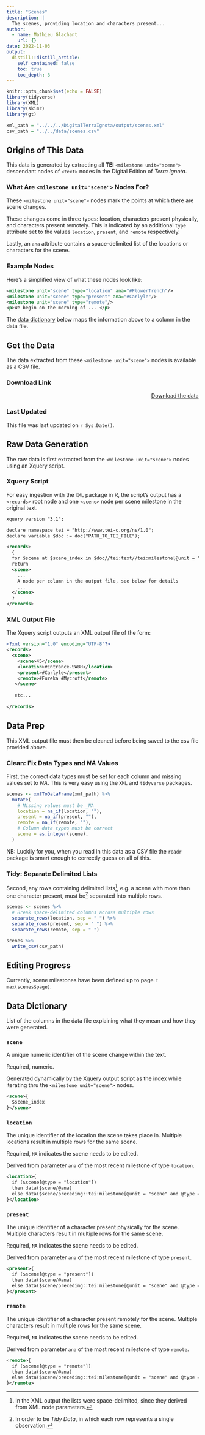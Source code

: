 ```yaml
---
title: "Scenes"
description: |
  The scenes, providing location and characters present...
author:
  - name: Mathieu Glachant
    url: {}
date: 2022-11-03
output:
  distill::distill_article:
    self_contained: false
    toc: true
    toc_depth: 3
---
```




```r
knitr::opts_chunk$set(echo = FALSE)
library(tidyverse)
library(XML)
library(skimr)
library(gt)

xml_path = "../../../DigitalTerraIgnota/output/scenes.xml"
csv_path = "../../data/scenes.csv"

```

## Origins of This Data

This data is generated by extracting all __TEI__ `<milestone unit="scene">` descendant nodes of `<text>` nodes in the Digital Edition of _Terra Ignota_.

### What Are `<milestone unit="scene">` Nodes For?

These `<milestone unit="scene">` nodes mark the points at which there are scene changes. 

These changes come in three types: location, characters present physically, and characters present remotely. This is indicated by an additional `type` attribute set to the values `location`, `present`, and `remote` respectively.

Lastly, an `ana` attribute contains a space-delimited list of the locations or characters for the scene.

### Example Nodes

Here's a simplified view of what these nodes look like:

```xml
<milestone unit="scene" type="location" ana="#FlowerTrench"/>
<milestone unit="scene" type="present" ana="#Carlyle"/>
<milestone unit="scene" type="remote"/>
<p>We begin on the morning of ... </p>
```

The [data dictionary](#data-dictionary) below maps the information above to a column in the data file.

## Get the Data

The data extracted from these `<milestone unit="scene">` nodes is available as a CSV file.

### Download Link

<div style="text-align: right">[Download the data](`r csv_path`)<br></div>

### Last Updated

This file was last updated on `r Sys.Date()`.

## Raw Data Generation

The raw data is first extracted from the `<milestone unit="scene">` nodes using an Xquery script.

### Xquery Script

For easy ingestion with the `XML` package in R, the script's output has a `<records>` root node and one `<scene>` node per scene milestone in the original text.

```xml
xquery version "3.1";

declare namespace tei = "http://www.tei-c.org/ns/1.0";
declare variable $doc := doc("PATH_TO_TEI_FILE");

<records>
  {
  for $scene at $scene_index in $doc//tei:text//tei:milestone[@unit = "scene"]
  return 
  <scene>
    ...
    A node per column in the output file, see below for details
    ...
  </scene>
  }
</records>
```

### XML Output File

The Xquery script outputs an XML output file of the form:

```xml
<?xml version="1.0" encoding="UTF-8"?>
<records>
  <scene>
    <scene>45</scene>
    <location>#Entrance-SWBH</location>
    <present>#Carlyle</present>
    <remote>#Eureka #Mycroft</remote>
   </scene>
   
   etc...
   
</records>
```

## Data Prep

This XML output file must then be cleaned before being saved to the csv file provided above.

### Clean: Fix Data Types and _NA_ Values

First, the correct data types must be set for each column and missing values set to _NA_. This is very easy using the `XML` and `tidyverse` packages.

```r
scenes <- xmlToDataFrame(xml_path) %>%
  mutate(
    # Missing values must be _NA_
    location = na_if(location, ""),
    present = na_if(present, ""),
    remote = na_if(remote, ""),
    # Column data types must be correct
    scene = as.integer(scene),
  )
```

NB: Luckily for you, when you read in this data as a CSV file the `readr` package is smart enough to correctly guess on all of this.

### Tidy: Separate Delimited Lists

Second, any rows containing delimited lists^[In the XML output the lists were space-delimited, since they derived from XML node parameters.], e.g. a scene with more than one character present, must be^[In order to be _Tidy Data_, in which each row represents a single observation.] separated into multiple rows.

```r
scenes <- scenes %>%
  # Break space-delimited columns across multiple rows
  separate_rows(location, sep = " ") %>%
  separate_rows(present, sep = " ") %>%
  separate_rows(remote, sep = " ")
```


```r
scenes %>%
  write_csv(csv_path)
```

## Editing Progress

Currently, scene milestones have been defined up to page `r max(scenes$page)`.

## Data Dictionary

List of the columns in the data file explaining what they mean and how they were generated.

### `scene`

A unique numeric identifier of the scene change within the text.

Required, numeric.

Generated dynamically by the Xquery output script as the index while iterating thru the `<milestone unit="scene">` nodes.

```xml
<scene>{
  $scene_index
}</scene>
```

### `location`

The unique identifier of the location the scene takes place in. Multiple locations result in multiple rows for the same scene.

Required, `NA` indicates the scene needs to be edited.

Derived from parameter `ana` of the most recent milestone of type `location`.

```xml
<location>{
  if ($scene[@type = "location"]) 
  then data($scene/@ana) 
  else data($scene/preceding::tei:milestone[@unit = "scene" and @type = "location"][1]/@ana)
}</location>
```

### `present`

The unique identifier of a character present physically for the scene. Multiple characters result in multiple rows for the same scene.

Required, `NA` indicates the scene needs to be edited.

Derived from parameter `ana` of the most recent milestone of type `present`.

```xml
<present>{
  if ($scene[@type = "present"]) 
  then data($scene/@ana) 
  else data($scene/preceding::tei:milestone[@unit = "scene" and @type = "present"][1]/@ana)
}</present>
```

### `remote`

The unique identifier of a character present remotely for the scene. Multiple characters result in multiple rows for the same scene.

Required, `NA` indicates the scene needs to be edited.

Derived from parameter `ana` of the most recent milestone of type `remote`.

```xml
<remote>{
  if ($scene[@type = "remote"]) 
  then data($scene/@ana) 
  else data($scene/preceding::tei:milestone[@unit = "scene" and @type = "remote"][1]/@ana)
}</remote>
```
